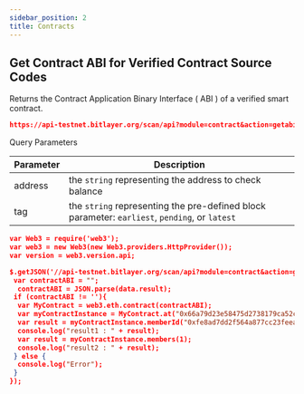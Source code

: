 ---
sidebar_position: 2
title: Contracts
---


## Get Contract ABI for Verified Contract Source Codes
Returns the Contract Application Binary Interface ( ABI ) of a verified smart contract.

```json
https://api-testnet.bitlayer.org/scan/api?module=contract&action=getabi&address=0xc9121e476155ebf0b794b7b351808af3787e727d
```

<Tabs>
  <TabItem value="request" label="Request" default>
    Query Parameters

| Parameter | Description |
|---|---|
| address | the `string` representing the address to check balance |
| tag     | the `string` representing the pre-defined block parameter: `earliest`, `pending`, or `latest` |
    
  </TabItem>
  <TabItem value="example" label="Example">

```json
var Web3 = require('web3');
var web3 = new Web3(new Web3.providers.HttpProvider());
var version = web3.version.api;

$.getJSON('//api-testnet.bitlayer.org/scan/api?module=contract&action=getabi&address=0x66a79d23e58475d2738179ca52cd0b41d73f0bea', function (data) {
 var contractABI = "";
  contractABI = JSON.parse(data.result);
 if (contractABI != ''){
  var MyContract = web3.eth.contract(contractABI);
  var myContractInstance = MyContract.at("0x66a79d23e58475d2738179ca52cd0b41d73f0bea");
  var result = myContractInstance.memberId("0xfe8ad7dd2f564a877cc23feea6c0a9cc2e783715");
  console.log("result1 : " + result);
  var result = myContractInstance.members(1);
  console.log("result2 : " + result);
 } else {
  console.log("Error");
 }
});
```

  </TabItem>
</Tabs>